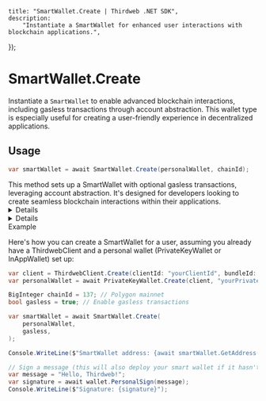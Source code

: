 
	title: "SmartWallet.Create | Thirdweb .NET SDK",
	description:
		"Instantiate a SmartWallet for enhanced user interactions with blockchain applications.",
});

# SmartWallet.Create

Instantiate a `SmartWallet` to enable advanced blockchain interactions, including gasless transactions through account abstraction. This wallet type is especially useful for creating a user-friendly experience in decentralized applications.

## Usage

```csharp
var smartWallet = await SmartWallet.Create(personalWallet, chainId);
```

<Callout variant="info" title="Advanced Functionality">
	This method sets up a SmartWallet with optional gasless transactions,
	leveraging account abstraction. It's designed for developers looking to create
	seamless blockchain interactions within their applications.
</Callout>

<Details summary="Parameters">

### personalWallet (required)

An instance of IThirdwebWallet (e.g., `PrivateKeyWallet` or `InAppWallet`). Represents the personal wallet connected to the SmartWallet.

### chainId (required)

The blockchain network's chain ID as a `BigInteger`. Identifies the network the smart wallet interacts with.

### factoryAddress (optional)

The address of the factory contract used to deploy new smart wallet instances.

### gasless (optional)

A `boolean` indicating if the wallet should operate in a gasless mode for transactions.

### accountAddressOverride (optional)

Overrides the default account address for the smart wallet. Useful for session key advanced use cases.

### entryPoint (optional)

The entry point contract address for account abstraction.

### bundlerUrl (optional)

URL of the bundler server used for processing User Operations.

### paymasterUrl (optional)

URL of the paymaster service that sponsors gas for User Operations.

### tokenPaymaster (optional)

The `TokenPaymaster` (enum) representing the ERC20 token you want users to pay gas fees with.

</Details>

<Details summary="Return Value">

### SmartWallet

Returns an instance of `SmartWallet`, configured with the provided parameters and ready for blockchain interactions.

</Details>
Example

Here's how you can create a SmartWallet for a user, assuming you already have a ThirdwebClient and a personal wallet (PrivateKeyWallet or InAppWallet) set up:

```csharp
var client = ThirdwebClient.Create(clientId: "yourClientId", bundleId: "yourBundleId");
var personalWallet = await PrivateKeyWallet.Create(client, "yourPrivateKeyHex");

BigInteger chainId = 137; // Polygon mainnet
bool gasless = true; // Enable gasless transactions

var smartWallet = await SmartWallet.Create(
    personalWallet,
    gasless,
);

Console.WriteLine($"SmartWallet address: {await smartWallet.GetAddress()}");

// Sign a message (this will also deploy your smart wallet if it hasn't been deployed yet)
var message = "Hello, Thirdweb!";
var signature = await wallet.PersonalSign(message);
Console.WriteLine($"Signature: {signature}");
```